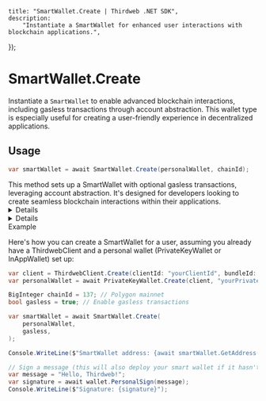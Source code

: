 
	title: "SmartWallet.Create | Thirdweb .NET SDK",
	description:
		"Instantiate a SmartWallet for enhanced user interactions with blockchain applications.",
});

# SmartWallet.Create

Instantiate a `SmartWallet` to enable advanced blockchain interactions, including gasless transactions through account abstraction. This wallet type is especially useful for creating a user-friendly experience in decentralized applications.

## Usage

```csharp
var smartWallet = await SmartWallet.Create(personalWallet, chainId);
```

<Callout variant="info" title="Advanced Functionality">
	This method sets up a SmartWallet with optional gasless transactions,
	leveraging account abstraction. It's designed for developers looking to create
	seamless blockchain interactions within their applications.
</Callout>

<Details summary="Parameters">

### personalWallet (required)

An instance of IThirdwebWallet (e.g., `PrivateKeyWallet` or `InAppWallet`). Represents the personal wallet connected to the SmartWallet.

### chainId (required)

The blockchain network's chain ID as a `BigInteger`. Identifies the network the smart wallet interacts with.

### factoryAddress (optional)

The address of the factory contract used to deploy new smart wallet instances.

### gasless (optional)

A `boolean` indicating if the wallet should operate in a gasless mode for transactions.

### accountAddressOverride (optional)

Overrides the default account address for the smart wallet. Useful for session key advanced use cases.

### entryPoint (optional)

The entry point contract address for account abstraction.

### bundlerUrl (optional)

URL of the bundler server used for processing User Operations.

### paymasterUrl (optional)

URL of the paymaster service that sponsors gas for User Operations.

### tokenPaymaster (optional)

The `TokenPaymaster` (enum) representing the ERC20 token you want users to pay gas fees with.

</Details>

<Details summary="Return Value">

### SmartWallet

Returns an instance of `SmartWallet`, configured with the provided parameters and ready for blockchain interactions.

</Details>
Example

Here's how you can create a SmartWallet for a user, assuming you already have a ThirdwebClient and a personal wallet (PrivateKeyWallet or InAppWallet) set up:

```csharp
var client = ThirdwebClient.Create(clientId: "yourClientId", bundleId: "yourBundleId");
var personalWallet = await PrivateKeyWallet.Create(client, "yourPrivateKeyHex");

BigInteger chainId = 137; // Polygon mainnet
bool gasless = true; // Enable gasless transactions

var smartWallet = await SmartWallet.Create(
    personalWallet,
    gasless,
);

Console.WriteLine($"SmartWallet address: {await smartWallet.GetAddress()}");

// Sign a message (this will also deploy your smart wallet if it hasn't been deployed yet)
var message = "Hello, Thirdweb!";
var signature = await wallet.PersonalSign(message);
Console.WriteLine($"Signature: {signature}");
```